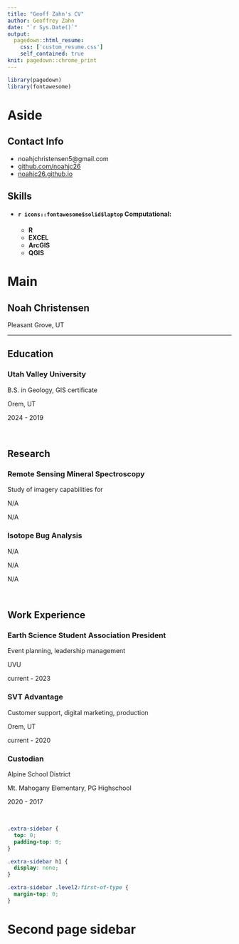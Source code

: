 ```yaml
---
title: "Geoff Zahn's CV"
author: Geoffrey Zahn
date: "`r Sys.Date()`"
output:
  pagedown::html_resume:
    css: ['custom_resume.css']
    self_contained: true
knit: pagedown::chrome_print
---
```

```r
library(pagedown)
library(fontawesome)
```

Aside
================================================================================



Contact Info {#contact}
--------------------------------------------------------------------------------

- <i class="fa fa-envelope"></i> noahjchristensen5@gmail.com
- <i class="fa fa-github"></i> [github.com/noahjc26](https://github.com/noahjc26)
- <i class="fa fa-home"></i> [noahjc26.github.io](https://noahjc26.github.io)

Skills {#skills}
--------------------------------------------------------------------------------

- #### `r icons::fontawesome$solid$laptop` Computational:

  - **R**
  - **EXCEL**
  - **ArcGIS**
  - **QGIS**






Main
================================================================================

Noah Christensen {#title}
--------------------------------------------------------------------------------

Pleasant Grove, UT

--------------------------------------------------------------------------------



Education {data-icon=graduation-cap data-concise=true}
--------------------------------------------------------------------------------

### Utah Valley University

B.S. in Geology, GIS certificate

Orem, UT

2024 - 2019



<br>



Research {data-icon=chalkboard-teacher}
--------------------------------------------------------------------------------

### Remote Sensing Mineral Spectroscopy 

Study of imagery capabilities for

N/A

N/A

### Isotope Bug Analysis

N/A

N/A

N/A


<br>

Work Experience {data-icon=briefcase} 
--------------------------------------------------------------------------------

### Earth Science Student Association President

Event planning, leadership management

UVU

current - 2023

### SVT Advantage

Customer support, digital marketing, production

Orem, UT

current - 2020

### Custodian

Alpine School District

Mt. Mahogany Elementary,
PG Highschool

2020 - 2017

		
<br>


```css
.extra-sidebar {
  top: 0;
  padding-top: 0;
}

.extra-sidebar h1 {
  display: none;
}

.extra-sidebar .level2:first-of-type {
  margin-top: 0;
}
```

Second page sidebar {.aside .extra-sidebar}
================================================================================
